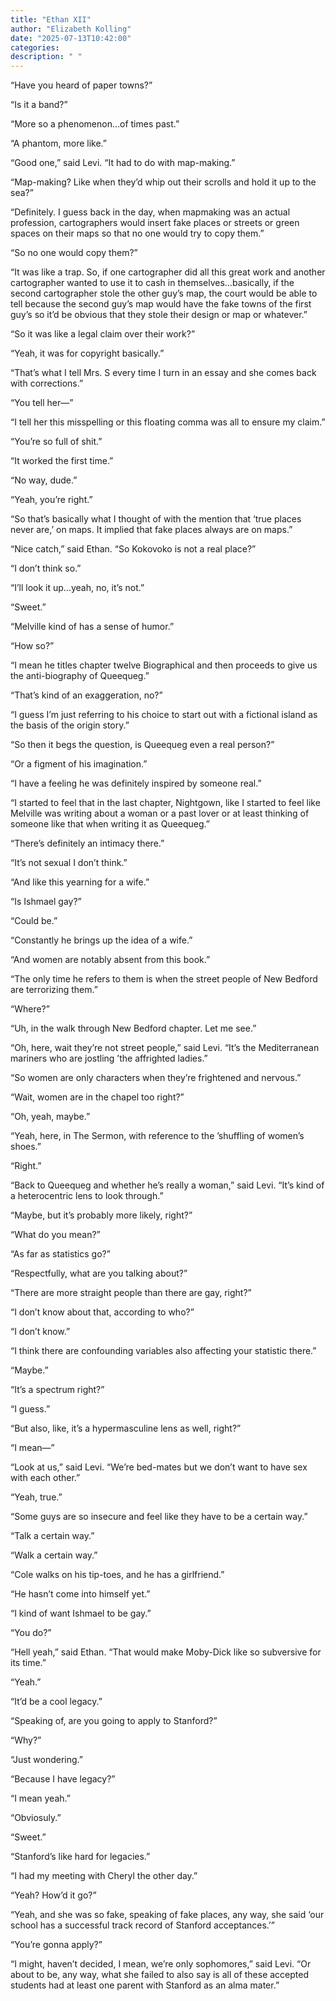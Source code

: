 ```yaml
---
title: "Ethan XII"
author: "Elizabeth Kolling"
date: "2025-07-13T10:42:00"
categories: 
description: " "
---
```



“Have you heard of paper towns?”

“Is it a band?”

“More so a phenomenon…of times past.”

“A phantom, more like.”

“Good one,” said Levi. “It had to do with map-making.”

“Map-making? Like when they’d whip out their scrolls and hold it up to the sea?”

“Definitely. I guess back in the day, when mapmaking was an actual profession, cartographers would insert fake places or streets or green spaces on their maps so that no one would try to copy them.”

“So no one would copy them?”

“It was like a trap. So, if one cartographer did all this great work and another cartographer wanted to use it to cash in themselves…basically, if the second cartographer stole the other guy’s map, the court would be able to tell because the second guy’s map would have the fake towns of the first guy’s so it’d be obvious that they stole their design or map or whatever.”

“So it was like a legal claim over their work?”

“Yeah, it was for copyright basically.” 

“That’s what I tell Mrs. S every time I turn in an essay and she comes back with corrections.”

“You tell her—”

“I tell her this misspelling or this floating comma was all to ensure my claim.” 

“You’re so full of shit.”

“It worked the first time.”

“No way, dude.”

“Yeah, you’re right.” 

“So that’s basically what I thought of with the mention that ‘true places never are,’ on maps. It implied that fake places always are on maps.”

“Nice catch,” said Ethan. “So Kokovoko is not a real place?”

“I don’t think so.”

“I’ll look it up…yeah, no, it’s not.”

“Sweet.”

“Melville kind of has a sense of humor.” 

“How so?”

“I mean he titles chapter twelve Biographical and then proceeds to give us the anti-biography of Queequeg.”

“That’s kind of an exaggeration, no?”

“I guess I’m just referring to his choice to start out with a fictional island as the basis of the origin story.”

“So then it begs the question, is Queequeg even a real person?”

“Or a figment of his imagination.”

“I have a feeling he was definitely inspired by someone real.”

“I started to feel that in the last chapter, Nightgown, like I started to feel like Melville was writing about a woman or a past lover or at least thinking of someone like that when writing it as Queequeg.” 

“There’s definitely an intimacy there.”

“It’s not sexual I don’t think.”

“And like this yearning for a wife.”

“Is Ishmael gay?”

“Could be.”

“Constantly he brings up the idea of a wife.”

“And women are notably absent from this book.”

“The only time he refers to them is when the street people of New Bedford are terrorizing them.”

“Where?”

“Uh, in the walk through New Bedford chapter. Let me see.” 

“Oh, here, wait they’re not street people,” said Levi. “It’s the Mediterranean mariners who are jostling ‘the affrighted ladies.”

“So women are only characters when they’re frightened and nervous.”

“Wait, women are in the chapel too right?”

“Oh, yeah, maybe.”

“Yeah, here, in The Sermon, with reference to the ‘shuffling of women’s shoes.”

“Right.”

“Back to Queequeg and whether he’s really a woman,” said Levi. “It’s kind of a heterocentric lens to look through.”

“Maybe, but it’s probably more likely, right?”

“What do you mean?”

“As far as statistics go?”

“Respectfully, what are you talking about?”

“There are more straight people than there are gay, right?”

“I don’t know about that, according to who?”

“I don’t know.”

“I think there are confounding variables also affecting your statistic there.” 

“Maybe.”

“It’s a spectrum right?”

“I guess.”

“But also, like, it’s a hypermasculine lens as well, right?”

“I mean—”

“Look at us,” said Levi. “We’re bed-mates but we don’t want to have sex with each other.”

“Yeah, true.” 

“Some guys are so insecure and feel like they have to be a certain way.” 

“Talk a certain way.”

“Walk a certain way.”

“Cole walks on his tip-toes, and he has a girlfriend.”

“He hasn’t come into himself yet.” 

“I kind of want Ishmael to be gay.”

“You do?”

“Hell yeah,” said Ethan. “That would make Moby-Dick like so subversive for its time.” 

“Yeah.”

“It’d be a cool legacy.”

“Speaking of, are you going to apply to Stanford?”

“Why?”

“Just wondering.”

“Because I have legacy?”

“I mean yeah.”

“Obviosuly.” 

"Sweet."

“Stanford’s like hard for legacies.” 

“I had my meeting with Cheryl the other day.” 

“Yeah? How'd it go?”

“Yeah, and she was so fake, speaking of fake places, any way, she said ‘our school has a successful track record of Stanford acceptances.’”

“You’re gonna apply?”

“I might, haven’t decided, I mean, we’re only sophomores,” said Levi. “Or about to be, any way, what she failed to also say is all of these accepted students had at least one parent with Stanford as an alma mater.”